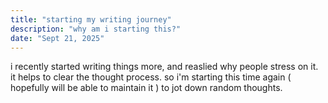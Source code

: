 ```yaml
---
title: "starting my writing journey"
description: "why am i starting this?"
date: "Sept 21, 2025"
---
```


i recently started writing things more, and reaslied why people stress on it. it helps to clear the thought process.
so i'm starting this time again ( hopefully will be able to maintain it ) to jot down random thoughts.

